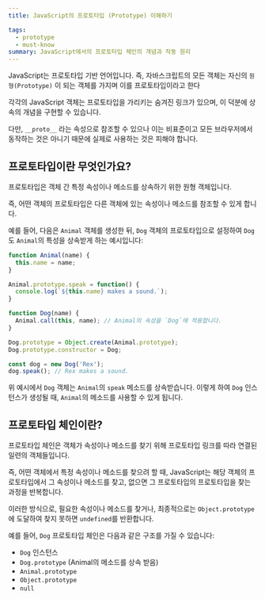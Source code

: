 ```yaml
---
title: JavaScript의 프로토타입 (Prototype) 이해하기

tags:
  - prototype
  - must-know
summary: JavaScript에서의 프로토타입 체인의 개념과 작동 원리
---
```


JavaScript는 프로토타입 기반 언어입니다. 즉, 자바스크립트의 모든 객체는 자신의 `원형(Prototype)` 이 되는 객체를 가지며 이를 프로토타입이라고 한다

각각의 JavaScript 객체는 프로토타입을 가리키는 숨겨진 링크가 있으며, 이 덕분에 상속의 개념을 구현할 수 있습니다.

다만, `__proto__` 라는 속성으로 참조할 수 있으나 이는 비표준이고 모든 브라우저에서 동작하는 것은 아니기 때문에 실제로 사용하는 것은 피해야 합니다.

## 프로토타입이란 무엇인가요?

프로토타입은 객체 간 특정 속성이나 메소드를 상속하기 위한 원형 객체입니다. 

즉, 어떤 객체의 프로토타입은 다른 객체에 있는 속성이나 메소드를 참조할 수 있게 합니다.

예를 들어, 다음은 `Animal` 객체를 생성한 뒤, `Dog` 객체의 프로토타입으로 설정하여 `Dog`도 `Animal`의 특성을 상속받게 하는 예시입니다:

```js:examples.js
function Animal(name) {
  this.name = name;
}

Animal.prototype.speak = function() {
  console.log(`${this.name} makes a sound.`);
}

function Dog(name) {
  Animal.call(this, name); // Animal의 속성을 `Dog`에 적용합니다.
}

Dog.prototype = Object.create(Animal.prototype);
Dog.prototype.constructor = Dog;

const dog = new Dog('Rex');
dog.speak(); // Rex makes a sound.
```

위 예시에서 `Dog` 객체는 `Animal`의 `speak` 메소드를 상속받습니다.
이렇게 하여 `Dog` 인스턴스가 생성될 때, `Animal`의 메소드를 사용할 수 있게 됩니다.

## 프로토타입 체인이란?

프로토타입 체인은 객체가 속성이나 메소드를 찾기 위해 프로토타입 링크를 따라 연결된 일련의 객체들입니다. 

즉, 어떤 객체에서 특정 속성이나 메소드를 찾으려 할 때, JavaScript는 해당 객체의 프로토타입에서 그 속성이나 메소드를 찾고, 없으면 그 프로토타입의 프로토타입을 찾는 과정을 반복합니다. 

이러한 방식으로, 필요한 속성이나 메소드를 찾거나, 최종적으로는 `Object.prototype`에 도달하여 찾지 못하면 `undefined`를 반환합니다.

예를 들어, `Dog` 프로토타입 체인은 다음과 같은 구조를 가질 수 있습니다:

- `Dog` 인스턴스
- `Dog.prototype` (Animal의 메소드를 상속 받음)
- `Animal.prototype`
- `Object.prototype`
- `null`